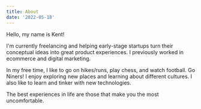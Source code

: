 ```yaml
---
title: About
date: '2022-05-18'
---
```


Hello, my name is Kent!

I'm currently freelancing and helping early-stage startups turn their conceptual ideas into great product experiences. I previously worked in ecommerce and digital marketing.

In my free time, I like to go on hikes/runs, play chess, and watch football. Go Niners! I enjoy exploring new places and learning about different cultures. I also like to learn and tinker with new technologies.

The best experiences in life are those that make you the most uncomfortable.
